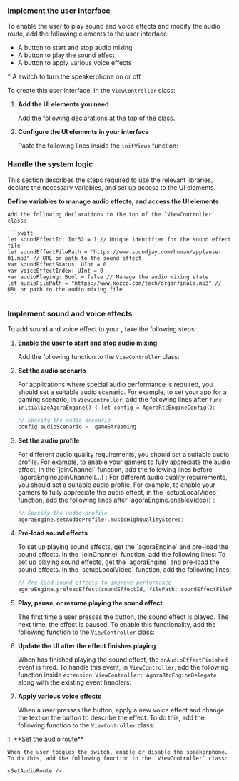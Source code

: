 
### Implement the user interface

To enable the user to play sound and voice effects and modify the audio route, add the following elements to the user interface:

* A button to start and stop audio mixing
* A button to play the sound effect
* A button to apply various voice effects
<PlatformWrapper notAllowed="macos">
* A switch to turn the speakerphone on or off
</PlatformWrapper>

To create this user interface, in the `ViewController` class:

1. **Add the UI elements you need**

    Add the following declarations at the top of the class.

    <CreateUI />

1. **Configure the UI elements in your interface**

    Paste the following lines inside the `initViews` function:

    <ConfigureButtons />


### Handle the system logic

This section describes the steps required to use the relevant libraries, declare the necessary variables, and set up access to the UI elements.

**Define variables to manage audio effects, and access the UI elements**

    Add the following declarations to the top of the `ViewController` class:

    ```swift
    let soundEffectId: Int32 = 1 // Unique identifier for the sound effect file
    let soundEffectFilePath = "https://www.soundjay.com/human/applause-01.mp3" // URL or path to the sound effect
    var soundEffectStatus: UInt = 0
    var voiceEffectIndex: UInt = 0
    var audioPlaying: Bool = false // Manage the audio mixing state
    let audioFilePath = "https://www.kozco.com/tech/organfinale.mp3" // URL or path to the audio mixing file
    ```

### Implement sound and voice effects

To add sound and voice effect to your <Vpl k="CLIENT" />, take the following steps:

1. **Enable the user to start and stop audio mixing**

    Add the following function to the `ViewController` class:

    <StartStopMixing />

1. **Set the audio scenario**

    For applications where special audio performance is required, you should set a suitable audio scenario. For example, to set your app for a gaming scenario, in `ViewController`, add the following lines after `func initializeAgoraEngine() {
            let config = AgoraRtcEngineConfig()`:

    ```swift
    // Specify the audio scenario
    config.audioScenario = .gameStreaming
    ```

1. **Set the audio profile**

    <ProductWrapper product="voice-calling">
    For different audio quality requirements, you should set a suitable audio profile.  For example, to enable your gamers to fully appreciate the audio effect, in the `joinChannel` function, add the following lines before `agoraEngine.joinChannel(...)`:    
    </ProductWrapper>

    <ProductWrapper notAllowed="voice-calling">
    For different audio quality requirements, you should set a suitable audio profile.  For example, to enable your gamers to fully appreciate the audio effect, in the `setupLocalVideo` function, add the following lines after `agoraEngine.enableVideo()`:
    </ProductWrapper>   

    ```swift
    // Specify the audio profile
    agoraEngine.setAudioProfile(.musicHighQualityStereo)
    ```

1. **Pre-load sound effects**

    <ProductWrapper product="voice-calling">
    To set up playing sound effects, get the `agoraEngine` and pre-load the sound effects. In the `joinChannel` function, add the following lines:        
    </ProductWrapper>

    <ProductWrapper notAllowed="voice-calling">
    To set up playing sound effects, get the `agoraEngine` and pre-load the sound effects. In the `setupLocalVideo` function, add the following lines:    
    </ProductWrapper>

    ```swift
    // Pre-load sound effects to improve performance
    agoraEngine.preloadEffect(soundEffectId, filePath: soundEffectFilePath)
    ```

1. **Play, pause, or resume playing the sound effect**

    The first time a user presses the  button, the sound effect is played. The next time, the effect is paused. To enable this functionality, add the following function to the `ViewController` class:

    <PausePlayResume />

1. **Update the UI after the effect finishes playing**

    When <Vpd k="SDK" /> has finished playing the sound effect, the `onAudioEffectFinished` event is fired. To handle this event, in `ViewController`, add the following function inside `extension ViewController: AgoraRtcEngineDelegate` along with the existing event handlers:

    <UpdateUI />

1. **Apply various voice effects**

    When a user presses the button, apply a new voice effect and change the text on the button to describe the effect. To do this, add the following function to the `ViewController` class:

    <ApplyVoiceEffects />

<PlatformWrapper notAllowed="macos">
1. **Set the audio route**

    When the user toggles the switch, enable or disable the speakerphone. To do this, add the following function to the `ViewController` class:

    <SetAudioRoute />

</PlatformWrapper>